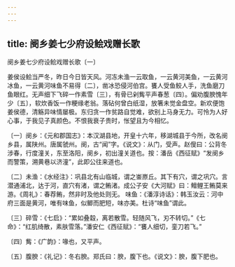 ```yaml
---
---
---
```

title: 阌乡姜七少府设鲙戏赠长歌
---



阌乡姜七少府设鲙戏赠长歌〔一〕


姜侯设鲙当严冬，昨日今日皆天风。河冻未渔一云取鱼，一云黄河美鱼，一云黄河冰鱼，一云黄河味鱼不易得〔二〕，凿冰恐侵河伯宫。饔人受鱼鲛人手，洗鱼磨刀鱼眼红。无声细下飞碎一作素雪〔三〕，有骨已剁觜平声春葱〔四〕。偏劝腹腴愧年少〔五〕，软炊香饭一作粳缘老翁。落砧何曾白纸湿，放箸未觉金盘空。新欢便饱姜侯德，清觞异味情屡极。东归贪一作贫路自觉难，欲别上马身无力。可怜为人好心事，于我见子真颜色。不恨我衰子贵时，怅望且为今相忆。

〔一〕阌乡：《元和郡国志》：本汉湖县地，开皇十六年，移湖城县于今所，改名阌乡县，属陕州。唐属虢州。阌，古“闻”字。《说文》：从门，受声。赵傁曰：公背冬涉春，行度潼关，东至洛阳，阌乡，初出潼关道也。按：潘岳《西征赋》“发阌乡而警策，溯黄巷以济潼”，此即公往来道也。

〔二〕未渔：《水经注》：巩县北有山临城，谓之崟㟶丘。其下有穴，谓之巩穴。言潜通浦北，达于河，直穴有渚，谓之鲔渚。成公子安《大河赋》曰：鳣鲤王鲔莫来游。《周礼》：春荐鲔，然非时及他处则无。 味鱼：《潘淳诗话》：韩玉汝云：河中府三面是黄河，唯有味鱼，似鲫而肥短，味亦美。杜诗“味鱼”谓此。

〔三〕碎雪：《七启》：“累如叠縠，离若散雪。轻随风飞，刃不转切。”《七命》：“红肌绮散，素肤雪落。”潘安仁《西征赋》：“饔人细切，銮刀若飞。”

〔四〕觜：《广韵》：喙也，又平声。

〔五〕腹腴：《礼记》：冬右腴。郑氏曰：腴，腹下也。《说文》：腴，腹下肥也。
